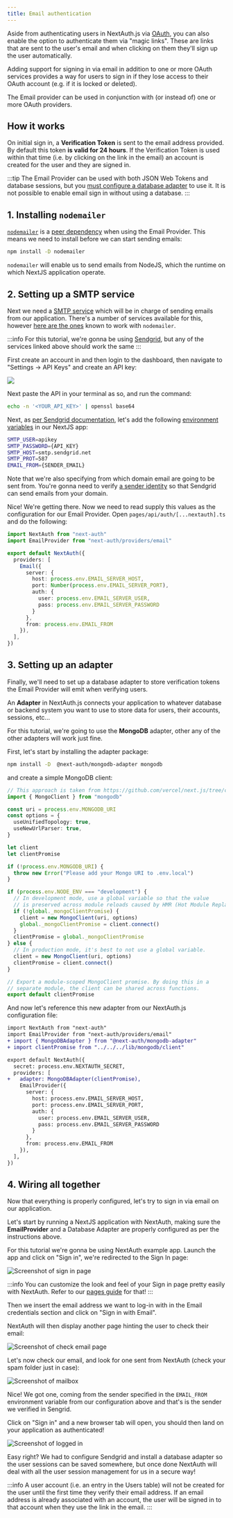 ```yaml
---
title: Email authentication
---
```



Aside from authenticating users in NextAuth.js via [OAuth](/getting-started/oauth-tutorial), you can also enable the option to authenticate them via "magic links". These are links that are sent to the user's email and when clicking on them they'll sign up the user automatically.

Adding support for signing in via email in addition to one or more OAuth services provides a way for users to sign in if they lose access to their OAuth account (e.g. if it is locked or deleted).

The Email provider can be used in conjunction with (or instead of) one or more OAuth providers.

## How it works

On initial sign in, a **Verification Token** is sent to the email address provided. By default this token **is valid for 24 hours**. If the Verification Token is used within that time (i.e. by clicking on the link in the email) an account is created for the user and they are signed in.

:::tip
The Email Provider can be used with both JSON Web Tokens and database sessions, but you [must configure a database adapter](/guides/adapters/setting-up-a-database-adapter) to use it. It is not possible to enable email sign in without using a database.
:::

## 1. Installing `nodemailer`

[`nodemailer`](https://www.npmjs.com/package/nodemailer) is a [peer dependency](https://nodejs.org/en/blog/npm/peer-dependencies/) when using the Email Provider. This means we need to install before we can start sending emails:

```bash npm2yarn2pnpm
npm install -D nodemailer
```

`nodemailer` will enable us to send emails from NodeJS, which the runtime on which NextJS application operate.

## 2. Setting up a SMTP service

Next we need a [SMTP service](https://sendgrid.com/blog/what-is-an-smtp-server/) which will be in charge of sending emails from our application. There's a number of services available for this, however [here are the ones](http://nodemailer.com/smtp/well-known/) known to work with `nodemailer`.

:::info
For this tutorial, we're gonna be using [Sendgrid](https://sendgrid.com/), but any of the services linked above should work the same
:::

First create an account in and then login to the dashboard, then navigate to "Settings → API Keys" and create an API key:

<img src={smtpConfig} />

Next paste the API in your terminal as so, and run the command:
```bash
echo -n '<YOUR_API_KEY>' | openssl base64
```

Next, as [per Sendgrid documentation](https://docs.sendgrid.com/for-developers/sending-email/integrating-with-the-smtp-api), let's add the following [environment variables](https://nextjs.org/docs/basic-features/environment-variables) in our NextJS app:

```bash title=".env.local"
SMTP_USER=apikey
SMTP_PASSWORD={API_KEY}
SMTP_HOST=smtp.sendgrid.net
SMTP_PROT=587
EMAIL_FROM={SENDER_EMAIL}
```

Note that we're also specifying from which domain email are going to be sent from. You're gonna need to verify [a sender identity](https://docs.sendgrid.com/for-developers/sending-email/sender-identity) so that Sendgrid can send emails from your domain.

Nice! We're getting there. Now we need to read supply this values as the configuration for our Email Provider. Open `pages/api/auth/[...nextauth].ts` and do the following:

```ts title="pages/api/auth/[...nextauth].ts"
import NextAuth from "next-auth"
import EmailProvider from "next-auth/providers/email"

export default NextAuth({
  providers: [
    Email({
      server: {
        host: process.env.EMAIL_SERVER_HOST,
        port: Number(process.env.EMAIL_SERVER_PORT),
        auth: {
          user: process.env.EMAIL_SERVER_USER,
          pass: process.env.EMAIL_SERVER_PASSWORD
        }
      },
      from: process.env.EMAIL_FROM
    }),
  ],
})
```

## 3. Setting up an adapter

Finally, we'll need to set up a database adapter to store verification tokens the Email Provider will emit when verifying users.

An **Adapter** in NextAuth.js connects your application to whatever database or backend system you want to use to store data for users, their accounts, sessions, etc...

For this tutorial, we're going to use the **MongoDB** adapter, other any of the other adapters will work just fine.

First, let's start by installing the adapter package:

```bash npm2yarn2pnpm
npm install -D  @next-auth/mongodb-adapter mongodb
```

and create a simple MongoDB client:

```ts title="lib/mongodb/client.ts"
// This approach is taken from https://github.com/vercel/next.js/tree/canary/examples/with-mongodb
import { MongoClient } from "mongodb"

const uri = process.env.MONGODB_URI
const options = {
  useUnifiedTopology: true,
  useNewUrlParser: true,
}

let client
let clientPromise

if (!process.env.MONGODB_URI) {
  throw new Error("Please add your Mongo URI to .env.local")
}

if (process.env.NODE_ENV === "development") {
  // In development mode, use a global variable so that the value
  // is preserved across module reloads caused by HMR (Hot Module Replacement).
  if (!global._mongoClientPromise) {
    client = new MongoClient(uri, options)
    global._mongoClientPromise = client.connect()
  }
  clientPromise = global._mongoClientPromise
} else {
  // In production mode, it's best to not use a global variable.
  client = new MongoClient(uri, options)
  clientPromise = client.connect()
}

// Export a module-scoped MongoClient promise. By doing this in a
// separate module, the client can be shared across functions.
export default clientPromise
```
And now let's reference this new adapter from our NextAuth.js configuration file:

```diff title="pages/api/auth/[...nextauth].ts"
import NextAuth from "next-auth"
import EmailProvider from "next-auth/providers/email"
+ import { MongoDBAdapter } from "@next-auth/mongodb-adapter"
+ import clientPromise from "../../../lib/mongodb/client"

export default NextAuth({
  secret: process.env.NEXTAUTH_SECRET,
  providers: [
+   adapter: MongoDBAdapter(clientPromise),
    EmailProvider({
      server: {
        host: process.env.EMAIL_SERVER_HOST,
        port: process.env.EMAIL_SERVER_PORT,
        auth: {
          user: process.env.EMAIL_SERVER_USER,
          pass: process.env.EMAIL_SERVER_PASSWORD
        }
      },
      from: process.env.EMAIL_FROM
    }),
  ],
})
```

## 4. Wiring all together

Now that everything is properly configured, let's try to sign in via email on our application.

Let's start by running a NextJS application with NextAuth, making sure the **EmailProvider** and a Database Adapter are properly configured as per the instructions above. 

For this tutorial we're gonna be using NextAuth example app. Launch the app and click on "Sign in", we're redirected to the Sign In page:

<img src={startPageImg} alt="Screenshot of sign in page" />

:::info
You can customize the look and feel of your Sign in page pretty easily with NextAuth. Refer to our [pages guide](/guides/basics/pages) for that!
:::

Then we insert the email address we want to log-in with in the Email credentials section and click on "Sign in with Email".

NextAuth will then display another page hinting the user to check their email:

<img src={checkPageImg} alt="Screenshot of check email page" />

Let's now check our email, and look for one sent from NextAuth (check your spam folder just in case):

<img src={mailboxImg} alt="Screenshot of mailbox" />

Nice! We got one, coming from the sender specified in the `EMAIL_FROM` environment variable from our configuration above and that's is the sender we verified in Sengrid.

Click on "Sign in" and a new browser tab will open, you should then land on your application as authenticated!

<img src={loggedInImg} alt="Screenshot of logged in" />

Easy right? We had to configure Sendgrid and install a database adapter so the user sessions can be saved somewhere, but once done NextAuth will deal with all the user session management for us in a secure way!

:::info
A user account (i.e. an entry in the Users table) will not be created for the user until the first time they verify their email address. If an email address is already associated with an account, the user will be signed in to that account when they use the link in the email.
:::





